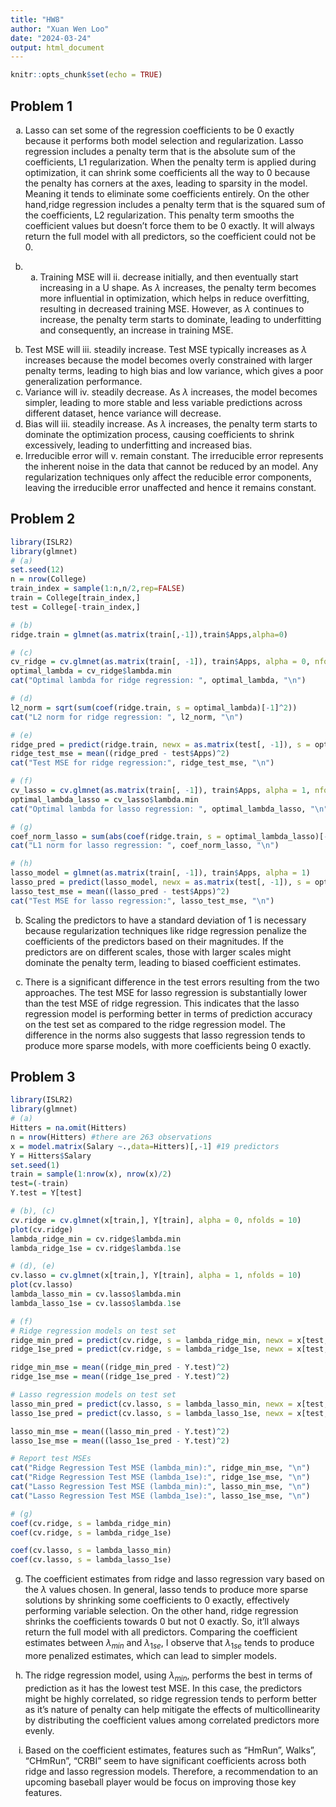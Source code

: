 ```yaml
---
title: "HW8"
author: "Xuan Wen Loo"
date: "2024-03-24"
output: html_document
---
```


```r
knitr::opts_chunk$set(echo = TRUE)
```

## Problem 1

(a) Lasso can set some of the regression coefficients to be 0 exactly because it performs both model selection and regularization. Lasso regression includes a penalty term that is the absolute sum of the coefficients, L1 regularization. When the penalty term is applied during optimization, it can shrink some coefficients all the way to 0 because the penalty has corners at the axes, leading to sparsity in the model. Meaning it tends to eliminate some coefficients entirely. On the other hand,ridge regression includes a penalty term that is the squared sum of the coefficients, L2 regularization. This penalty term smooths the coefficient values but doesn't force them to be 0 exactly. It will always return the full model with all predictors, so the coefficient could not be 0.

(b) a. Training MSE will ii. decrease initially, and then eventually start increasing in a U shape. As $\lambda$ increases, the penalty term becomes more influential in optimization, which helps in reduce overfitting, resulting in decreased training MSE. However, as $\lambda$ continues to increase, the penalty term starts to dominate, leading to underfitting and consequently, an increase in training MSE.     
b. Test MSE will iii. steadily increase. Test MSE typically increases as $\lambda$ increases because the model becomes overly constrained with larger penalty terms, leading to high bias and low variance, which gives a poor generalization performance.    
c. Variance will iv. steadily decrease. As $\lambda$ increases, the model becomes simpler, leading to more stable and less variable predictions across different dataset, hence variance will decrease.    
d. Bias will iii. steadily increase. As $\lambda$ increases, the penalty term starts to dominate the optimization process, causing coefficients to shrink excessively, leading to underfitting and increased bias.   
e. Irreducible error will v. remain constant. The irreducible error represents the inherent noise in the data that cannot be reduced by an model. Any regularization techniques only affect the reducible error components, leaving the irreducible error unaffected and hence it remains constant.

## Problem 2

```r
library(ISLR2)
library(glmnet)
# (a)
set.seed(12)
n = nrow(College)
train_index = sample(1:n,n/2,rep=FALSE)
train = College[train_index,]
test = College[-train_index,]

# (b)
ridge.train = glmnet(as.matrix(train[,-1]),train$Apps,alpha=0)

# (c)
cv_ridge = cv.glmnet(as.matrix(train[, -1]), train$Apps, alpha = 0, nfolds = 5)
optimal_lambda = cv_ridge$lambda.min
cat("Optimal lambda for ridge regression: ", optimal_lambda, "\n")

# (d)
l2_norm = sqrt(sum(coef(ridge.train, s = optimal_lambda)[-1]^2))
cat("L2 norm for ridge regression: ", l2_norm, "\n")

# (e)
ridge_pred = predict(ridge.train, newx = as.matrix(test[, -1]), s = optimal_lambda)
ridge_test_mse = mean((ridge_pred - test$Apps)^2)
cat("Test MSE for ridge regression:", ridge_test_mse, "\n")

# (f)
cv_lasso = cv.glmnet(as.matrix(train[, -1]), train$Apps, alpha = 1, nfolds = 5)
optimal_lambda_lasso = cv_lasso$lambda.min
cat("Optimal lambda for lasso regression: ", optimal_lambda_lasso, "\n")

# (g)
coef_norm_lasso = sum(abs(coef(ridge.train, s = optimal_lambda_lasso)[-1]))
cat("L1 norm for lasso regression: ", coef_norm_lasso, "\n")

# (h)
lasso_model = glmnet(as.matrix(train[, -1]), train$Apps, alpha = 1)
lasso_pred = predict(lasso_model, newx = as.matrix(test[, -1]), s = optimal_lambda_lasso)
lasso_test_mse = mean((lasso_pred - test$Apps)^2)
cat("Test MSE for lasso regression:", lasso_test_mse, "\n")
```

(b) Scaling the predictors to have a standard deviation of 1 is necessary because regularization techniques like ridge regression penalize the coefficients of the predictors based on their magnitudes. If the predictors are on different scales, those with larger scales might dominate the penalty term, leading to biased coefficient estimates.

(i) There is a significant difference in the test errors resulting from the two approaches. The test MSE for lasso regression is substantially lower than the test MSE of ridge regression. This indicates that the lasso regression model is performing better in terms of prediction accuracy on the test set as compared to the ridge regression model. The difference in the norms also suggests that lasso regression tends to produce more sparse models, with more coefficients being 0 exactly.

## Problem 3

```r
library(ISLR2)
library(glmnet)
# (a)
Hitters = na.omit(Hitters)
n = nrow(Hitters) #there are 263 observations
x = model.matrix(Salary ~.,data=Hitters)[,-1] #19 predictors
Y = Hitters$Salary
set.seed(1)
train = sample(1:nrow(x), nrow(x)/2)
test=(-train)
Y.test = Y[test]

# (b), (c)
cv.ridge = cv.glmnet(x[train,], Y[train], alpha = 0, nfolds = 10)
plot(cv.ridge)
lambda_ridge_min = cv.ridge$lambda.min
lambda_ridge_1se = cv.ridge$lambda.1se

# (d), (e)
cv.lasso = cv.glmnet(x[train,], Y[train], alpha = 1, nfolds = 10)
plot(cv.lasso)
lambda_lasso_min = cv.lasso$lambda.min
lambda_lasso_1se = cv.lasso$lambda.1se

# (f)
# Ridge regression models on test set
ridge_min_pred = predict(cv.ridge, s = lambda_ridge_min, newx = x[test,])
ridge_1se_pred = predict(cv.ridge, s = lambda_ridge_1se, newx = x[test,])

ridge_min_mse = mean((ridge_min_pred - Y.test)^2)
ridge_1se_mse = mean((ridge_1se_pred - Y.test)^2)

# Lasso regression models on test set
lasso_min_pred = predict(cv.lasso, s = lambda_lasso_min, newx = x[test,])
lasso_1se_pred = predict(cv.lasso, s = lambda_lasso_1se, newx = x[test,])

lasso_min_mse = mean((lasso_min_pred - Y.test)^2)
lasso_1se_mse = mean((lasso_1se_pred - Y.test)^2)

# Report test MSEs
cat("Ridge Regression Test MSE (lambda_min):", ridge_min_mse, "\n")
cat("Ridge Regression Test MSE (lambda_1se):", ridge_1se_mse, "\n")
cat("Lasso Regression Test MSE (lambda_min):", lasso_min_mse, "\n")
cat("Lasso Regression Test MSE (lambda_1se):", lasso_1se_mse, "\n")

# (g)
coef(cv.ridge, s = lambda_ridge_min)
coef(cv.ridge, s = lambda_ridge_1se)

coef(cv.lasso, s = lambda_lasso_min)
coef(cv.lasso, s = lambda_lasso_1se)
```

(g) The coefficient estimates from ridge and lasso regression vary based on the $\lambda$ values chosen. In general, lasso tends to produce more sparse solutions by shrinking some coefficients to 0 exactly, effectively performing variable selection. On the other hand, ridge regression shrinks the coefficients towards 0 but not 0 exactly. So, it'll always return the full model with all predictors. Comparing the coefficient estimates between $\lambda_{min}$ and $\lambda_{1se}$, I observe that $\lambda_{1se}$ tends to produce more penalized estimates, which can lead to simpler models.

(h) The ridge regression model, using $\lambda_{min}$, performs the best in terms of prediction as it has the lowest test MSE. In this case, the predictors might be highly correlated, so ridge regression tends to perform better as it's nature of penalty can help mitigate the effects of multicollinearity by distributing the coefficient values among correlated predictors more evenly.

(i) Based on the coefficient estimates, features such as "HmRun", Walks", "CHmRun", "CRBI" seem to have significant coefficients across both ridge and lasso regression models. Therefore, a recommendation to an upcoming baseball player would be focus on improving those key features.